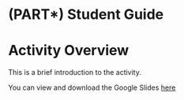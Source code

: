 # (PART\*) Student Guide {-}

# Activity Overview

This is a brief introduction to the activity.

You can view and download the Google Slides [here](https://docs.google.com/presentation/d/1meLiZzX1TSPvSOMwOSXUX9FyM82fZk1iqGpF3j6PsNM/edit#slide=id.p)